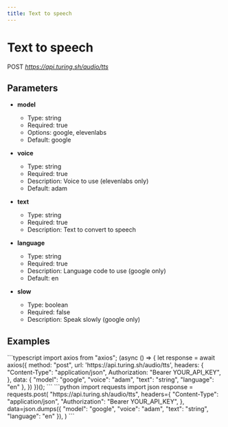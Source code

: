 ```yaml
---
title: Text to speech
---
```


# Text to speech
POST *https://api.turing.sh/audio/tts*
## Parameters


- **model**
  - Type: string
  - Required: true
  - Options: google, elevenlabs
  - Default: google

- **voice**
  - Type: string
  - Required: true
  - Description: Voice to use (elevenlabs only)
  - Default: adam

- **text**
  - Type: string
  - Required: true
  - Description: Text to convert to speech

- **language**
  - Type: string
  - Required: true
  - Description: Language code to use (google only)
  - Default: en

- **slow**
  - Type: boolean
  - Required: false
  - Description: Speak slowly (google only)

## Examples

<CodeGroup title="Text to speech example">
  ```typescript
  import axios from "axios";
  (async () => {
    let response = await axios({
      method: "post",
      url: 'https://api.turing.sh/audio/tts',
      headers: {
        "Content-Type": "application/json",
        Authorization: "Bearer YOUR_API_KEY",
      },
      data: {
  "model": "google",
  "voice": "adam",
  "text": "string",
  "language": "en"
},
    })
  })();
  ```
  ```python
  import requests
  import json
  response = requests.post(
    "https://api.turing.sh/audio/tts",
    headers={
      "Content-Type": "application/json",
      "Authorization": "Bearer YOUR_API_KEY",
    },
    data=json.dumps({
  "model": "google",
  "voice": "adam",
  "text": "string",
  "language": "en"
}),
  )
  ```
</CodeGroup>